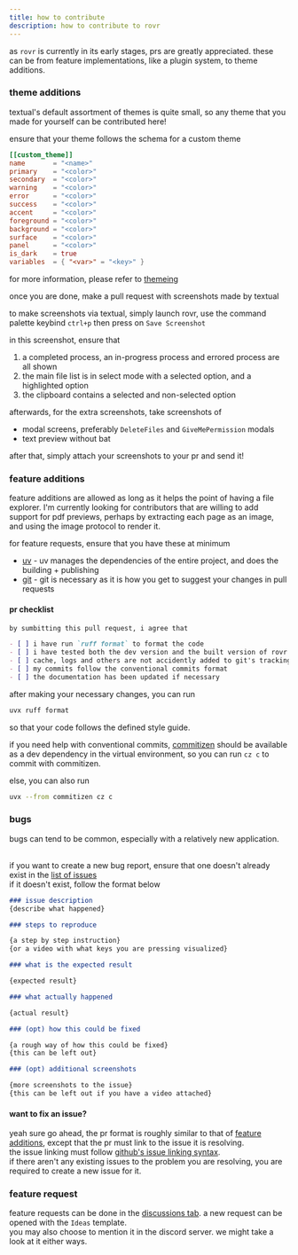 ```yaml
---
title: how to contribute
description: how to contribute to rovr
---
```


as `rovr` is currently in its early stages, prs are greatly appreciated. these can be from feature implementations, like a plugin system, to theme additions.

### theme additions

textual's default assortment of themes is quite small, so any theme that you made for yourself can be contributed here!

ensure that your theme follows the schema for a custom theme

```toml
[[custom_theme]]
name       = "<name>"
primary    = "<color>"
secondary  = "<color>"
warning    = "<color>"
error      = "<color>"
success    = "<color>"
accent     = "<color>"
foreground = "<color>"
background = "<color>"
surface    = "<color>"
panel      = "<color>"
is_dark    = true
variables  = { "<var>" = "<key>" }
```

for more information, please refer to [themeing](/rovr/configuration/themeing)

once you are done, make a pull request with screenshots made by textual

to make screenshots via textual, simply launch rovr, use the command palette keybind `ctrl+p` then press on `Save Screenshot`

in this screenshot, ensure that

1. a completed process, an in-progress process and errored process are all shown
2. the main file list is in select mode with a selected option, and a highlighted option
3. the clipboard contains a selected and non-selected option

afterwards, for the extra screenshots, take screenshots of

- modal screens, preferably `DeleteFiles` and `GiveMePermission` modals
- text preview without bat

after that, simply attach your screenshots to your pr and send it!

### feature additions

feature additions are allowed as long as it helps the point of having a file explorer. I'm currently looking for contributors that are willing to add support for pdf previews, perhaps by extracting each page as an image, and using the image protocol to render it.

for feature requests, ensure that you have these at minimum

- [uv](https://docs.astral.sh/uv) - uv manages the dependencies of the entire project, and does the building + publishing
- [git](https://git-scm.com) - git is necessary as it is how you get to suggest your changes in pull requests

#### pr checklist

```md
by sumbitting this pull request, i agree that

- [ ] i have run `ruff format` to format the code
- [ ] i have tested both the dev version and the built version of rovr
- [ ] cache, logs and others are not accidently added to git's tracking history
- [ ] my commits follow the conventional commits format
- [ ] the documentation has been updated if necessary
```

after making your necessary changes, you can run

```sh
uvx ruff format
```

so that your code follows the defined style guide.

if you need help with conventional commits, [commitizen](https://github.com/commitizen-tools/commitizen) should be available as a dev dependency in the virtual environment, so you can run `cz c` to commit with commitizen.

else, you can also run

```sh
uvx --from commitizen cz c
```

### bugs

bugs can tend to be common, especially with a relatively new application.

<br/>if you want to create a new bug report, ensure that one doesn't already exist in the [list of issues](https://github.com/NSPC911/rovr/issues?q=sort%3Aupdated-desc+is%3Aissue+is%3Aopen)
<br/>if it doesn't exist, follow the format below
```md
### issue description
{describe what happened}

### steps to reproduce

{a step by step instruction}
{or a video with what keys you are pressing visualized}

### what is the expected result

{expected result}

### what actually happened

{actual result}

### (opt) how this could be fixed

{a rough way of how this could be fixed}
{this can be left out}

### (opt) additional screenshots

{more screenshots to the issue}
{this can be left out if you have a video attached}

```

#### want to fix an issue?
yeah sure go ahead, the pr format is roughly similar to that of [feature additions](<#feature additions>), except that the pr must link to the issue it is resolving.
<br/>the issue linking must follow [github's issue linking syntax](https://docs.github.com/en/issues/tracking-your-work-with-issues/using-issues/linking-a-pull-request-to-an-issue#linking-a-pull-request-to-an-issue-using-a-keyword).
<br/>if there aren't any existing issues to the problem you are resolving, you are required to create a new issue for it.

### feature request
feature requests can be done in the [discussions tab](https://github.com/NSPC911/rovr/discussions). a new request can be opened with the `Ideas` template.
<br/>you may also choose to mention it in the discord server. we might take a look at it either ways.
```
